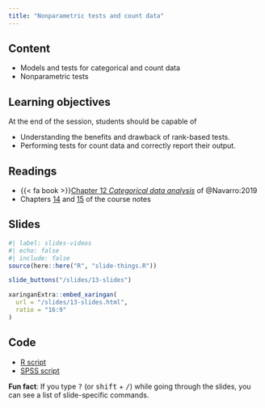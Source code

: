 ```yaml
---
title: "Nonparametric tests and count data"
---
```


## Content

- Models and tests for categorical and count data
- Nonparametric tests


## Learning objectives

At the end of the session, students should be capable of

- Understanding the benefits and drawback of rank-based tests.
- Performing tests for count data and correctly report their output.



## Readings

- {{< fa book >}}[Chapter 12 *Categorical data analysis*](https://learningstatisticswithr.com/book/chisquare.html) of @Navarro:2019
-  Chapters [14](https://lbelzile.github.io/math80667a/nonparametric.html) and [15](https://lbelzile.github.io/math80667a/count.html) of the course notes



## Slides

```r
#| label: slides-videos
#| echo: false
#| include: false
source(here::here("R", "slide-things.R"))
```

```r
slide_buttons("/slides/13-slides")
```


```r
xaringanExtra::embed_xaringan(
  url = "/slides/13-slides.html",
  ratio = "16:9"
)
```


## Code

- [R script](/content/MATH80667A-13-content.R)
- [SPSS script](/content/MATH80667A-13-content.sps)


:::{.callout-tip}
**Fun fact**: If you type <kbd>?</kbd> (or <kbd>shift</kbd> + <kbd>/</kbd>) while going through the slides, you can see a list of slide-specific commands.
:::
